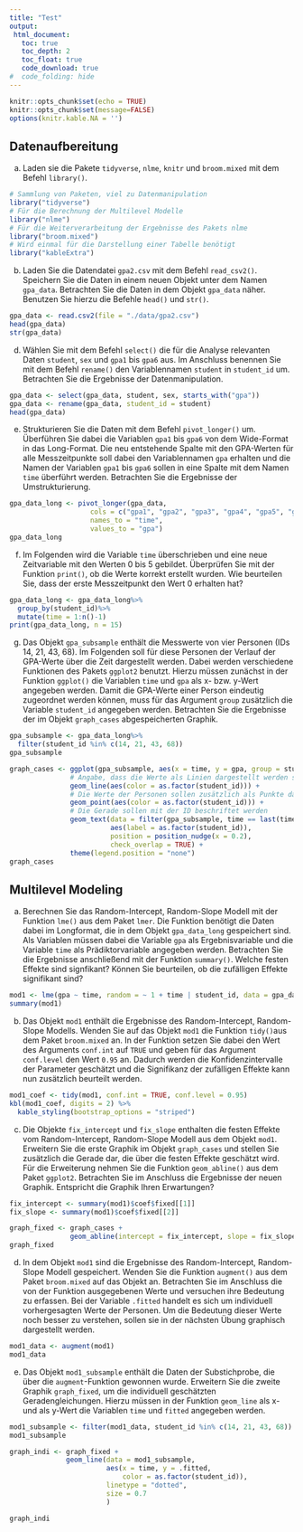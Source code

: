 ```yaml
---
title: "Test"
output:
 html_document:
   toc: true
   toc_depth: 2
   toc_float: true
   code_download: true
#  code_folding: hide
---
```


```r
knitr::opts_chunk$set(echo = TRUE)
knitr::opts_chunk$set(message=FALSE)
options(knitr.kable.NA = '')

```

## Datenaufbereitung
a. Laden sie die Pakete `tidyverse`, `nlme`, `knitr` und `broom.mixed` mit dem Befehl `library()`.

```r
# Sammlung von Paketen, viel zu Datenmanipulation
library("tidyverse")
# Für die Berechnung der Multilevel Modelle
library("nlme")
# Für die Weiterverarbeitung der Ergebnisse des Pakets nlme
library("broom.mixed")
# Wird einmal für die Darstellung einer Tabelle benötigt
library("kableExtra")
```

b. Laden Sie die Datendatei `gpa2.csv` mit dem Befehl `read_csv2()`. Speichern Sie die Daten in einem neuen Objekt unter dem Namen `gpa_data`. Betrachten Sie die Daten in dem Objekt `gpa_data` näher. Benutzen Sie hierzu die Befehle `head()` und `str()`.

```r
gpa_data <- read.csv2(file = "./data/gpa2.csv")
head(gpa_data)
str(gpa_data)
```

d. Wählen Sie  mit dem Befehl `select()` die für die Analyse relevanten Daten `student`, `sex` und `gpa1` bis `gpa6` aus. Im Anschluss benennen Sie mit dem Befehl `rename()` den Variablennamen `student` in `student_id` um. Betrachten Sie die Ergebnisse der Datenmanipulation.

```r
gpa_data <- select(gpa_data, student, sex, starts_with("gpa"))
gpa_data <- rename(gpa_data, student_id = student)
head(gpa_data)
```

e. Strukturieren Sie die Daten mit dem Befehl `pivot_longer()` um. Überführen Sie dabei die Variablen `gpa1` bis `gpa6` von dem Wide-Format in das Long-Format. Die neu entstehende Spalte mit den GPA-Werten für alle Messzeitpunkte soll dabei den Variablennamen `gpa` erhalten und die Namen der Variablen `gpa1` bis `gpa6` sollen in eine Spalte mit dem Namen `time` überführt werden. Betrachten Sie die Ergebnisse der Umstrukturierung.

```r
gpa_data_long <- pivot_longer(gpa_data, 
                    cols = c("gpa1", "gpa2", "gpa3", "gpa4", "gpa5", "gpa6"),
                    names_to = "time",
                    values_to = "gpa")
gpa_data_long
```

f. Im Folgenden wird die Variable `time` überschrieben und eine neue Zeitvariable mit den Werten 0 bis 5 gebildet. Überprüfen Sie mit der Funktion `print()`, ob die Werte korrekt erstellt wurden. Wie beurteilen Sie, dass der erste Messzeitpunkt den Wert 0 erhalten hat?

```r
gpa_data_long <- gpa_data_long%>%
  group_by(student_id)%>%
  mutate(time = 1:n()-1)
print(gpa_data_long, n = 15)
```

g. Das Objekt `gpa_subsample` enthält die Messwerte von vier Personen (IDs 14, 21, 43, 68). Im Folgenden soll für diese Personen der Verlauf der GPA-Werte über die Zeit dargestellt werden. Dabei werden verschiedene Funktionen des Pakets `ggplot2` benutzt. Hierzu müssen zunächst in der Funktion `ggplot()` die Variablen `time` und `gpa` als x- bzw. y-Wert angegeben werden. Damit die GPA-Werte einer Person eindeutig zugeordnet werden können, muss für das Argument `group` zusätzlich die Variable `student_id` angegeben werden. Betrachten Sie die Ergebnisse der im Objekt `graph_cases` abgespeicherten Graphik.

```r
gpa_subsample <- gpa_data_long%>%
  filter(student_id %in% c(14, 21, 43, 68))
gpa_subsample

graph_cases <- ggplot(gpa_subsample, aes(x = time, y = gpa, group = student_id)) +
               # Angabe, dass die Werte als Linien dargestellt werden sollen
               geom_line(aes(color = as.factor(student_id))) +
               # Die Werte der Personen sollen zusätzlich als Punkte dargestellt werden
               geom_point(aes(color = as.factor(student_id))) +
               # Die Gerade sollen mit der ID beschriftet werden
               geom_text(data = filter(gpa_subsample, time == last(time)),
                         aes(label = as.factor(student_id)),
                         position = position_nudge(x = 0.2),
                         check_overlap = TRUE) +
               theme(legend.position = "none")
graph_cases
```


## Multilevel Modeling
a. Berechnen Sie das Random-Intercept, Random-Slope Modell mit der Funktion `lme()` aus dem Paket `lmer`. Die Funktion benötigt die Daten dabei im Longformat, die in dem Objekt `gpa_data_long` gespeichert sind. Als Variablen müssen dabei die Variable `gpa` als Ergebnisvariable und die Variable `time` als Prädiktorvariable angegeben werden. Betrachten Sie die Ergebnisse anschließend mit der Funktion `summary()`. Welche festen Effekte sind signfikant? Können Sie beurteilen, ob die zufälligen Effekte signifikant sind?

```r
mod1 <- lme(gpa ~ time, random = ~ 1 + time | student_id, data = gpa_data_long)
summary(mod1)
```

b. Das Objekt `mod1` enthält die Ergebnisse des Random-Intercept, Random-Slope Modells. Wenden Sie auf das Objekt `mod1` die Funktion `tidy()`aus dem Paket `broom.mixed` an. In der Funktion setzen Sie dabei den Wert des Arguments `conf.int` auf `TRUE` und geben für das Argument `conf.level` den Wert `0.95` an. Dadurch werden die Konfidenzintervalle der Parameter geschätzt und die Signifikanz der zufälligen Effekte kann nun zusätzlich beurteilt werden.

```r
mod1_coef <- tidy(mod1, conf.int = TRUE, conf.level = 0.95)
kbl(mod1_coef, digits = 2) %>%
  kable_styling(bootstrap_options = "striped")
```

c. Die Objekte `fix_intercept` und `fix_slope` enthalten die festen Effekte vom Random-Intercept, Random-Slope Modell aus dem Objekt `mod1`. Erweitern Sie die erste Graphik im Objekt `graph_cases` und stellen Sie zusätzlich die Gerade dar, die über die festen Effekte geschätzt wird. Für die Erweiterung nehmen Sie die Funktion `geom_abline()` aus dem Paket `ggplot2`. Betrachten Sie im Anschluss die Ergebnisse der neuen Graphik. Entspricht die Graphik Ihren Erwartungen?

```r
fix_intercept <- summary(mod1)$coef$fixed[[1]]
fix_slope <- summary(mod1)$coef$fixed[[2]]

graph_fixed <- graph_cases +
               geom_abline(intercept = fix_intercept, slope = fix_slope)
graph_fixed
```

d. In dem Objekt `mod1` sind die Ergebnisse des Random-Intercept, Random-Slope Modell gespeichert.
Wenden Sie die Funktion `augment()` aus dem Paket `broom.mixed` auf das Objekt an. Betrachten Sie im Anschluss die von der Funktion ausgegebenen Werte und versuchen ihre Bedeutung zu erfassen. Bei der Variable `.fitted` handelt es sich um individuell vorhergesagten Werte der Personen. Um die Bedeutung dieser Werte noch besser zu verstehen, sollen sie in der nächsten Übung graphisch dargestellt werden.

```r
mod1_data <- augment(mod1)
mod1_data
```

e. Das Objekt `mod1_subsample` enthält die Daten der Substichprobe, die über die `augment`-Funktion gewonnen wurde. Erweitern Sie die zweite Graphik `graph_fixed`, um die individuell geschätzten Geradengleichungen. Hierzu müssen in der Funktion `geom_line` als x- und als y-Wert die Variablen `time` und `fitted` angegeben werden.

```r
mod1_subsample <- filter(mod1_data, student_id %in% c(14, 21, 43, 68))
mod1_subsample

graph_indi <- graph_fixed +
              geom_line(data = mod1_subsample,
                        aes(x = time, y = .fitted,
                            color = as.factor(student_id)),
                        linetype = "dotted",
                        size = 0.7
                        )

graph_indi
```
